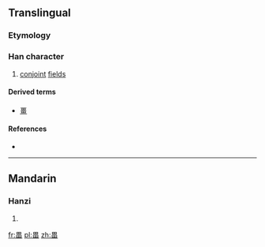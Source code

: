 ==Translingual==

===Etymology===
{{Han compound|田|田|t1=field|ls=ic}}

===Han character===
{{Han char|rn=102|rad=田|as=05|sn=10|four=|canj=田田 (WW)|ids=⿱[[田]]田}}

# [[conjoint]] [[field]]s

====Derived terms====
* [[畺]]

====References====
* {{Han ref|kx=0760.380|dkj=21802|hdz=42536.030|uh=7555|ud=30037}}

----

==Mandarin==

===Hanzi===
{{cmn-hanzi|pin=[[jiāng]] ([[jiang1]])|wg=chiang<sup>1</sup>}}

# {{defn|lang=cmn|sort=田05}}

[[fr:畕]]
[[pl:畕]]
[[zh:畕]]